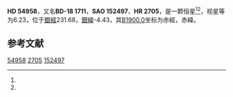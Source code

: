 {{Starbox begin
| name = HD 54958
}}
{{Starbox observe
| epoch = [[J2000.0|J2000.0]]
| constell = {{星座名待查}}<ref name=SIMBAD>{{cite web
 | url=http://simbad.u-strasbg.fr/simbad/sim-id?Ident=HR+2705
 | title =Pulsating variable Star
 | publisher=Centre de Données astronomiques de Strasbourg
 | work=SIMBAD
 | accessdate=2012-07-13}}</ref><ref name=DATA>{{cite web
 | url=http://vizier.u-strasbg.fr/viz-bin/VizieR-5?-out.add=.&-source=5050&-corr=PK=HR&-out.max=9999&HR=2705
 | title=VizieR Detailed Page
 | accessdate=2012-07-13
 | archive-date=2019-02-16
 | archive-url=https://web.archive.org/web/20190216114111/http://vizier.u-strasbg.fr/viz-bin/VizieR-5?-out.add=.&-source=5050&-corr=PK=HR&-out.max=9999&HR=2705
 | dead-url=no
 }}</ref>
| 星官 = 
| ra = {{RA|7|10|9.3}}<ref name=SIMBAD /><ref name=DATA />
| dec = {{DEC|-18|41|7}}<ref name=SIMBAD /><ref name=DATA />
| appmag_v = 6.23<ref name=SIMBAD /><ref name=DATA />
}}
{{Starbox character
| class = F0<ref name=SIMBAD /><ref name=DATA />
| b-v = 0.4<ref name=SIMBAD /><ref name=DATA />
| u-b = <ref name=SIMBAD /><ref name=DATA />
| r-i = <ref name=SIMBAD /><ref name=DATA />
| variable = 
}}
{{Starbox astrometry
| radial_v = 
| prop_mo_ra = 33
| parallax = 
| p_error = 
}}
{{Starbox catalog
| names =BD-18 1711，[[SAO星表|SAO]] 152497，[[HD星表|HD]] 54958，[[HR星表|HR]] 2705}}
{{Starbox reference |Simbad=HR+2705}}
{{Starbox end}}

'''HD 54958'''，又名'''BD-18 1711'''，'''SAO 152497'''、'''HR 2705'''，是一颗恒星<ref name=SIMBAD /><ref name=DATA />，视星等为6.23，位于[[銀道座標系|銀經]]231.68，[[銀道座標系|銀緯]]-4.43，其[[B1900.0|B1900.0]]坐标为赤經{{RA|7|5|45}}，赤緯{{DEC|-18|-4.43|23}}。

== 参考文献 ==
{{reflist}}

{{star-stub}}

[[Category:HD和HDE天體|54958]]
[[Category:HR天體|2705]]
[[Category:SAO天體|152497]]